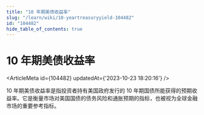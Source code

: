 ```yaml
---
title: "10 年期美债收益率"
slug: "/learn/wiki/10-yeartreasuryyield-104482"
id: "104482"
hide_table_of_contents: true
---
```



# 10 年期美债收益率

<ArticleMeta id={104482} updatedAt={'2023-10-23 18:20:16'} />
<div className='border-solid border-b border-t-0 my-4 border-[var(--ifm-color-gray-300)]' />

10 年期美债收益率是指投资者持有美国政府发行的 10 年期国债所能获得的预期收益率。它是衡量市场对美国国债的债务风险和通胀预期的指标，也被视为全球金融市场的重要参考指标。
